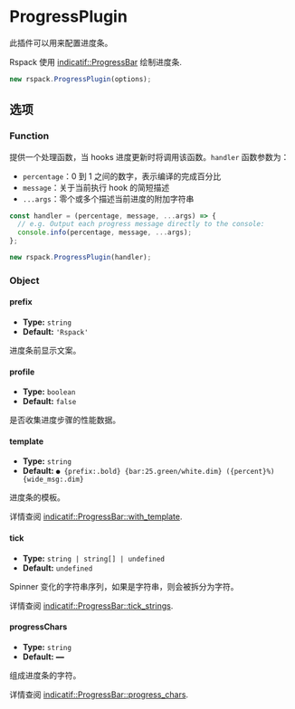 
# ProgressPlugin

此插件可以用来配置进度条。

Rspack 使用 [indicatif::ProgressBar](https://github.com/console-rs/indicatif) 绘制进度条.

```js
new rspack.ProgressPlugin(options);
```

## 选项

### Function

提供一个处理函数，当 hooks 进度更新时将调用该函数。`handler` 函数参数为：

- `percentage`：0 到 1 之间的数字，表示编译的完成百分比
- `message`：关于当前执行 hook 的简短描述
- `...args`：零个或多个描述当前进度的附加字符串

```js
const handler = (percentage, message, ...args) => {
  // e.g. Output each progress message directly to the console:
  console.info(percentage, message, ...args);
};

new rspack.ProgressPlugin(handler);
```

### Object

#### prefix

- **Type:** `string`
- **Default:** `'Rspack'`

进度条前显示文案。

#### profile

- **Type:** `boolean`
- **Default:** `false`

是否收集进度步骤的性能数据。

#### template

- **Type:** `string`
- **Default:** `● {prefix:.bold} {bar:25.green/white.dim} ({percent}%) {wide_msg:.dim}`

进度条的模板。

详情查阅 [indicatif::ProgressBar::with_template](https://docs.rs/indicatif/latest/indicatif/style/struct.ProgressStyle.html#method.with_template).

#### tick

- **Type:** `string | string[] | undefined`
- **Default:** `undefined`

Spinner 变化的字符串序列，如果是字符串，则会被拆分为字符。

详情查阅 [indicatif::ProgressBar::tick_strings](https://docs.rs/indicatif/latest/indicatif/style/struct.ProgressStyle.html#method.tick_strings).

#### progressChars

- **Type:** `string`
- **Default:** `━━`

组成进度条的字符。

详情查阅 [indicatif::ProgressBar::progress_chars](https://docs.rs/indicatif/latest/indicatif/style/struct.ProgressStyle.html#method.progress_chars).
